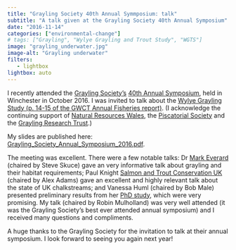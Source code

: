 ```yaml
---
title: "Grayling Society 40th Annual Symmposium: talk"
subtitle: "A talk given at the Grayling Society 40th Annual Symposium" 
date: "2016-11-14"
categories: ["environmental-change"]
# tags: ["Grayling", "Wylye Grayling and Trout Study", "WGTS"]
image: "grayling_underwater.jpg"
image-alt: "Grayling underwater"
filters:
   - lightbox
lightbox: auto
---
```


I recently attended the [Grayling Society's](http://www.graylingsociety.net/) [40th Annual Symposium](https://www.facebook.com/media/set/?set=a.698005030352015.1073741831.275678785917977&type=3), held in Winchester in October 2016. I was invited to talk about the [Wylye Grayling Study (p. 14-15 of the GWCT Annual Fisheries report)](http://www.gwct.org.uk/media/658887/Fisheries-Research-Report-2015.pdf). (I acknowledge the continuing support of [Natural Resources Wales](http://naturalresources.wales/), the [Piscatorial Society](http://www.thepiscatorialsociety.net) and the [Grayling Research Trust](http://www.graylingresearch.org/).)

My slides are published here: [Grayling_Society_Annual_Symposium_2016.pdf](/talks/Grayling_Society_Annual_Symposium_2016.pdf).

The meeting was excellent. There were a few notable talks: Dr [Mark Everard](http://www.markeverard.uwclub.net/) (chaired by Steve Skuce) gave an very informative talk about grayling and their habitat requirements; Paul Knight [Salmon and Trout Conservation UK](http://www.salmon-trout.org/) (chaired by Alex Adams) gave an excellent and highly relevant talk about the state of UK chalkstreams; and Vanessa Huml (chaired by Bob Male) presented preliminary results from her [PhD study](http://www.graylingresearch.org/projects/phd-project), which were very promising. My talk (chaired by Robin Mulholland) was very well attended (it was the Grayling Society's best ever attended annual symposium) and I received many questions and compliments.

A huge thanks to the Grayling Society for the invitation to talk at their annual symposium. I look forward to seeing you again next year!
